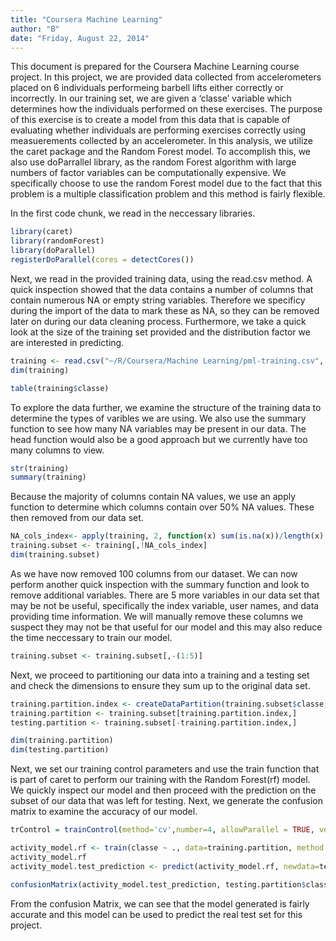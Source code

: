 ```yaml
---
title: "Coursera Machine Learning"
author: "B"
date: "Friday, August 22, 2014"
---
```


This document is prepared for the Coursera Machine Learning course project. In this project, we are provided data collected from accelerometers placed on 6 individuals performeing barbell lifts either correctly or incorrectly. In our training set, we are given a 'classe' variable which determines how the individuals performed on these exercises. The purpose of this exercise is to create a model from this data that is capable of evaluating whether individuals are performing exercises correctly using measuerements collected by an accelerometer. In this analysis, we utilize the caret package and the Random Forest model. To accomplish this, we also use doParrallel library, as the random Forest algorithm with large numbers of factor variables can be computationally expensive. We specifically choose to use the random Forest model due to the fact that this problem is a multiple classification problem and this method is fairly flexible. 

In the first code chunk, we read in the neccessary libraries.

```r
library(caret)
library(randomForest)
library(doParallel)
registerDoParallel(cores = detectCores())

```

Next, we read in the provided training data, using the read.csv method. A quick inspection showed that the data contains a number of columns that contain numerous NA or empty string variables. Therefore we specificy during the import of the data to mark these as NA, so they can be removed later on during our data cleaning process. Furthermore, we take a quick look at the size of the training set provided and the distribution factor we are interested in predicting. 


```r
training <- read.csv("~/R/Coursera/Machine Learning/pml-training.csv", na.strings = c("NA", ""))
dim(training)

table(training$classe)

```

To explore the data further, we examine the structure of the training data to determine the types of varibles we are using. We also use the summary function to see how many NA variables may be present in our data. The head function would also be a good approach but we currently have too many columns to view.

```r

str(training)
summary(training)


```

Because the majority of columns contain NA values, we use an apply function to determine which columns contain over 50% NA values. These then removed from our data set.
```r
NA_cols_index<- apply(training, 2, function(x) sum(is.na(x))/length(x) > .5)
training.subset <- training[,!NA_cols_index]
dim(training.subset)

```

As we have now removed 100 columns from our dataset. We can now perform another quick inspection with the summary function and look to remove additional variables. There are 5 more variables in our data set that may be not be useful, specifically the index variable, user names, and data providing time information. We will manually remove these columns we suspect they may not be that useful for our model and this may also reduce the time neccessary to train our model.



```r
training.subset <- training.subset[,-(1:5)]
```

Next, we proceed to partitioning our data into a training and a testing set and check the dimensions to ensure they sum up to the original data set.


```r
training.partition.index <- createDataPartition(training.subset$classe, p=.7, list=FALSE)
training.partition <- training.subset[training.partition.index,]
testing.partition <- training.subset[-training.partition.index,]

dim(training.partition)
dim(testing.partition)
```


Next, we set our training control parameters and use the train function that is part of caret to perform our training with the Random Forest(rf) model. We quickly inspect our model and then proceed with the prediction on the subset of our data that was left for testing. Next, we generate the confusion matrix to examine the accuracy of our model. 

```r
trControl = trainControl(method='cv',number=4, allowParallel = TRUE, verbose = TRUE)

activity_model.rf <- train(classe ~ ., data=training.partition, method = 'rf', trControl = trControl)
activity_model.rf
activity_model.test_prediction <- predict(activity_model.rf, newdata=testing.partition)

confusionMatrix(activity_model.test_prediction, testing.partition$classe)

```

From the confusion Matrix, we can see that the model generated is fairly accurate and this model can be used to predict the real test set for this project.




